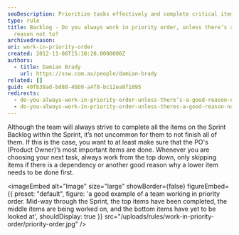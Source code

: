 ```yaml
---
seoDescription: Prioritize tasks effectively and complete critical items first, only deviating if dependencies or good reasons exist.
type: rule
title: Backlog - Do you always work in priority order, unless there’s a good
  reason not to?
archivedreason:
uri: work-in-priority-order
created: 2012-11-08T15:10:28.0000000Z
authors:
  - title: Damian Brady
    url: https://ssw.com.au/people/damian-brady
related: []
guid: 40fb38ad-bd88-4bb9-a4f8-bc12ea8f1895
redirects:
  - do-you-always-work-in-priority-order-unless-there’s-a-good-reason-not-to
  - do-you-always-work-in-priority-order-unless-theres-a-good-reason-not-to
---
```


Although the team will always strive to complete all the items on the Sprint Backlog within the Sprint, it’s not uncommon for them to not finish all of them. If this is the case, you want to at least make sure that the PO's (Product Owner)’s most important items are done.
Whenever you are choosing your next task, always work from the top down, only skipping items if there is a dependency or another good reason why a lower item needs to be done first.


<imageEmbed
  alt="Image"
  size="large"
  showBorder={false}
  figureEmbed={{
    preset: "default",
    figure: 'a good example of a team working in priority order. Mid-way through the Sprint, the top items have been completed, the middle items are being worked on, and the bottom items have yet to be looked at',
    shouldDisplay: true
  }}
  src="/uploads/rules/work-in-priority-order/priority-order.jpg"
/>